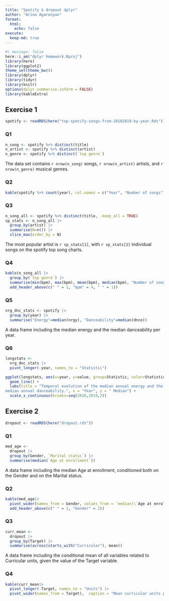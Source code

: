 ```yaml
---
title: "Spotify & dropout dplyr"
author: "Arina Agaronyan"
format: 
  html: 
    echo: false 
execute: 
  keep-md: true
---
```



```r
#| message: false
here::i_am("dplyr homework.Rproj")
library(here)
library(ggplot2)
theme_set(theme_bw())
library(dplyr)
library(tidyr)
library(knitr)
options(dplyr.summarise.inform = FALSE)
library(kableExtra)
```


## Exercise 1

```r
spotify <- readRDS(here("top-spotify-songs-from-20102019-by-year.Rds"))
```



### Q1

```r
n_song <- spotify %>% distinct(title)
n_artist <- spotify %>% distinct(artist)
n_genre <- spotify %>% distinct(`top genre`)
```

The data set contains `r nrow(n_song)` songs, `r nrow(n_artist)` artists, and `r nrow(n_genre)` musical genres.



### Q2

```r
kable(spotify %>% count(year), col.names = c("Year", "Number of songs"), caption = "Number of songs on the spotify top song charts per year", align = "cr")
```



### Q3

```r
n_song_all <- spotify %>% distinct(title, .keep_all = TRUE)
sp_stats <- n_song_all |>
  group_by(artist) |>
  summarise(N=n()) |>
  slice_max(order_by = N)
```

The most popular artist is `r sp_stats[1]`, with `r sp_stats[2]` individual songs on the spotify top song charts.



### Q4

```r
kable(n_song_all |>
  group_by(`top genre`) |>
  summarise(min(bpm), max(bpm), mean(bpm), median(bpm), "Number of songs"=n()), caption = "Minimum, maximum, mean and median bpm for each musical genre", align = "lccccc", col.names = c("Musical genre", "Minimum", "Maximum", "Mean", "Median", "Number of songs"), digits = 0) %>%
  add_header_above(c(" " = 1, "bpm" = 4, " " = 1))
```



### Q5

```r
nrg_dnc_stats <- spotify |>
  group_by(year) |>
  summarise("Energy"=median(nrgy), "Danceability"=median(dnce))
```
A data frame including the median energy and the median danceability per year.



### Q6

```r
longstats <- 
  nrg_dnc_stats |>
  pivot_longer(-year, names_to = "Statistic")
```

```r
ggplot(longstats, aes(x=year, y=value, group=Statistic, color=Statistic))+
  geom_line() +
  labs(title = "Temporal evolution of the median annual energy and the
median annual danceability.", x = "Year", y = " Median") +
  scale_x_continuous(breaks=seq(2010,2019,2))
```



## Exercise 2

```r
dropout <- readRDS(here("dropout.rds"))
```



### Q1

```r
med_age <- 
  dropout |>
  group_by(Gender, `Marital status`) |>
  summarise(median(`Age at enrollment`))
```
A data frame including the median Age at enrollment, conditioned both on the Gender and on the Marital status.
  


### Q2
  
```r
kable(med_age|>
  pivot_wider(names_from = Gender, values_from = `median(\`Age at enrollment\`)`), caption = "Median age at enrollment by marital status and gender", align = "lcc", digits = 0) %>%
  add_header_above(c(" " = 1, "Gender" = 2))
```



### Q3

```r
curr_mean <- 
  dropout |>
  group_by(Target) |>
  summarise(across(starts_with("Curricular"), mean))
```
A data frame including the conditional mean of all variables related to Curricular units, given the value of the Target variable.



### Q4

```r
kable(curr_mean|>
  pivot_longer(-Target, names_to = "Units") |>
  pivot_wider(names_from = Target),  caption = "Mean curricular units per target", digits = 2, align = "lccc")
```
